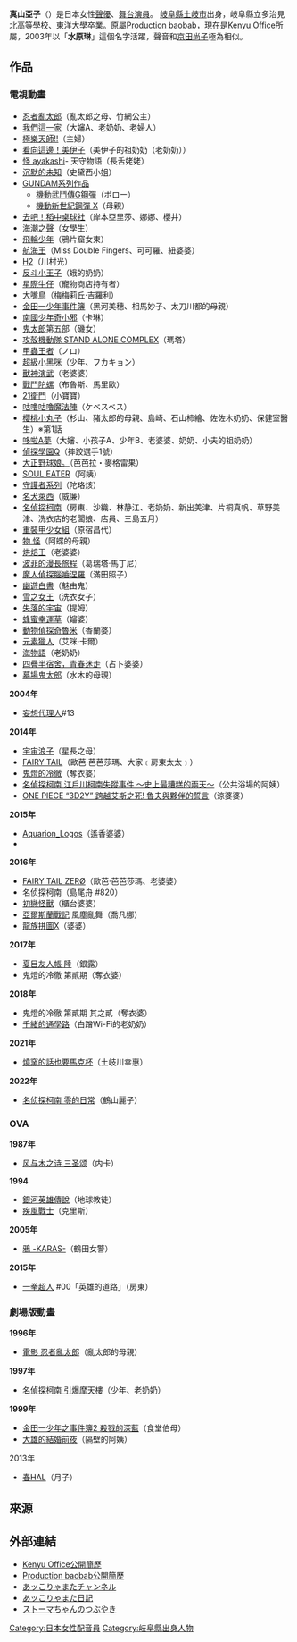 {{noteTA|G1=Anime}}
{{BLP unsourced|time=2009-07-25T13:10:08+00:00}}
{{配音員
|名字= 真山亞子
|圖像= 
|尺寸=
|藝名= 水原琳
|出生名= 川人康代
|出生地= {{JPN}}[[岐阜縣|岐阜縣]][[土岐市|土岐市]]
|生年= 1958
|生月= 11
|生日= 15
|所屬= [[Kenyu_Office|Kenyu Office]]
|活動時期= 1989年－
}}
{{Japanese|japanese=真山 亜子|kana=まやま あこ|romaji=Ayama Ako}}
'''真山亞子'''（{{bd|1958年|11月15日|catIdx=Ayama Ako}}）是日本女性[[聲優|聲優]]、[[舞台|舞台]][[演員|演員]]。 [[岐阜縣|岐阜縣]][[土岐市|土岐市]]出身，岐阜縣立多治見北高等學校、[[東洋大學|東洋大學]]卒業。原屬[[Production_baobab|Production baobab]]，現在是[[Kenyu_Office|Kenyu Office]]所屬，2003年以「'''水原琳'''」這個名字活躍，聲音和[[京田尚子|京田尚子]]極為相似。

==作品==
===電視動畫===
*[[忍者亂太郎|忍者亂太郎]]（亂太郎之母、竹網公主） 
*[[我們這一家|我們這一家]]（大嬸A、老奶奶、老婦人）
*[[極樂天師!!|極樂天師!!]]（主婦）
*[[看向這邊！美伊子|看向這邊！美伊子]]（美伊子的祖奶奶（老奶奶））
*[[怪_ayakashi|怪 ayakashi]]- 天守物語（長舌姥姥）
*[[沉默的未知|沉默的未知]]（史黛西小姐）
*[[GUNDAM系列作品|GUNDAM系列作品]]
**[[機動武鬥傳G鋼彈|機動武鬥傳G鋼彈]]（ボロー） 
**[[機動新世紀鋼彈_X|機動新世紀鋼彈 X]]（母親）
*[[去吧！稻中桌球社|去吧！稻中桌球社]]（岸本亞里莎、娜娜、櫻井）
*[[海潮之聲|海潮之聲]]（女學生）
*[[飛輪少年|飛輪少年]]（鴉片窟女東）
*[[航海王|航海王]]（Miss Double Fingers、可可羅、紐婆婆）
*[[H2_(漫畫)|H2]]（川村光）
*[[反斗小王子|反斗小王子]]（蛾的奶奶）
*[[星際牛仔|星際牛仔]]（寵物商店持有者）
*[[大嘴鳥|大嘴鳥]]（梅梅莉丘‧吉羅利）
*[[金田一少年事件簿|金田一少年事件簿]]（黑河美穗、相馬妙子、太刀川都的母親） 
*[[南國少年奇小邪|南國少年奇小邪]]（卡琳）
*[[鬼太郎|鬼太郎]]第五部（磯女） 
*[[攻殼機動隊_STAND_ALONE_COMPLEX|攻殼機動隊 STAND ALONE COMPLEX]]（瑪塔）
*[[甲蟲王者|甲蟲王者]]（ノロ）
*[[超級小黑咪|超級小黑咪]]（少年、フカキョン）  
*[[獸神演武|獸神演武]]（老婆婆）
*[[戰鬥陀螺|戰鬥陀螺]]（布魯斯、馬里歐）
*[[21衛門|21衛門]]（小寶寶）
*[[咕嚕咕嚕魔法陣|咕嚕咕嚕魔法陣]]（ケベスベス）
*[[櫻桃小丸子|櫻桃小丸子]]（杉山、豬太郎的母親、島崎、石山柿繪、佐佐木奶奶、保健室醫生）※第1話 
*[[哆啦A夢|哆啦A夢]]（大嬸、小孩子A、少年B、老婆婆、奶奶、小夫的祖奶奶） 
*[[偵探學園Q|偵探學園Q]]（摔跤選手1號） 
*[[大正野球娘。|大正野球娘。]]（芭芭拉・麥格雷果）
*[[SOUL_EATER|SOUL EATER]]（阿姨）
*[[守護者系列|守護者系列]]（陀珞烗）  
*[[名犬萊西|名犬萊西]]（威廉）
*[[名侦探柯南_(动画)|名偵探柯南]]（房東、沙織、林静江、老奶奶、新出美津、片桐真帆、草野美津、洗衣店的老闆娘、店員、三島五月）
*[[重裝甲少女組|重裝甲少女組]]（原宿昌代）
*[[物_怪|物 怪]]（阿蝶的母親）
*[[烘焙王|烘焙王]]（老婆婆）
*[[波菲的漫長旅程|波菲的漫長旅程]]（葛瑞塔‧馬丁尼）
*[[魔人偵探腦嚙涅羅|魔人偵探腦嚙涅羅]]（滿田照子） 
*[[幽遊白書|幽遊白書]]（魅由鬼） 
*[[雪之女王|雪之女王]]（洗衣女子）
*[[失落的宇宙|失落的宇宙]]（提姆） 
*[[蜂蜜幸運草|蜂蜜幸運草]]（嬸婆）
*[[動物偵探奇魯米|動物偵探奇魯米]]（香蘭婆）
*[[元素獵人|元素獵人]]（艾咪·卡爾）
*[[海物語|海物語]]（老奶奶）
*[[四疊半宿舍，青春迷走|四疊半宿舍，青春迷走]]（占卜婆婆）
*[[墓場鬼太郎|墓場鬼太郎]]（水木的母親）
'''2004年'''
*[[妄想代理人|妄想代理人]]#13<!--2月2日-->
'''2014年'''
*[[宇宙浪子|宇宙浪子]]（星長之母）
*[[FAIRY_TAIL|FAIRY TAIL]]（歐芭·芭芭莎瑪、大家﹝房東太太﹞）
*[[鬼燈的冷徹|鬼燈的冷徹]]（奪衣婆）
*[[名偵探柯南_江戶川柯南失蹤事件_〜史上最糟糕的兩天〜|名偵探柯南 江戶川柯南失蹤事件 〜史上最糟糕的兩天〜]]（公共浴場的阿姨）
*[[ONE_PIECE_“3D2Y”_跨越艾斯之死!_魯夫與夥伴的誓言|ONE PIECE “3D2Y” 跨越艾斯之死! 魯夫與夥伴的誓言]]（涼婆婆）
'''2015年'''
*[[Aquarion_Logos|Aquarion_Logos]]（遙香婆婆）
*{{tsl|ja|サザエさん_(テレビアニメ)|海螺先生}}
'''2016年'''
*[[FAIRY_TAIL#.E5.8B.95.E7.95.AB|FAIRY TAIL ZERØ]]（歐芭·芭芭莎瑪、老婆婆）
*名侦探柯南（島尾舟 #820）
*[[初戀怪獸|初戀怪獸]]（櫃台婆婆）
*[[亞爾斯蘭戰記|亞爾斯蘭戰記]] 風塵亂舞（喬凡娜）
*[[龍族拼圖X|龍族拼圖X]]（婆婆）
'''2017年'''
*[[夏目友人帳|夏目友人帳 陸]]（銀露）
*鬼燈的冷徹 第貳期（奪衣婆）
'''2018年'''
*鬼燈的冷徹 第貳期 其之貳（奪衣婆）
*[[千緒的通學路|千緒的通學路]]（白蹭Wi-Fi的老奶奶）
'''2021年'''
*[[燒窯的話也要馬克杯|燒窯的話也要馬克杯]]（土岐川幸惠）
'''2022年'''
*[[名侦探柯南_零的日常|名侦探柯南 零的日常]]（鶴山麗子）

===OVA===
'''1987年'''
* [[风与木之诗#OVA|风与木之诗 三圣颂]]（内卡）
'''1994'''
*[[銀河英雄傳說|銀河英雄傳說]]（地球教徒）
*[[疾風戰士|疾風戰士]]（克里斯）
'''2005年'''
*[[鴉_-KARAS-|鴉 -KARAS-]]（鶴田女警）
'''2015年'''
*[[一拳超人|一拳超人]] #00「英雄的道路」（房東）

===劇場版動畫===
'''1996年'''
*[[忍者亂太郎|電影 忍者亂太郎]]（亂太郎的母親）
'''1997年'''
*[[名偵探柯南_引爆摩天樓|名偵探柯南 引爆摩天樓]]（少年、老奶奶）
'''1999年'''
*[[金田一少年之事件簿_(動畫)|金田一少年之事件簿2 殺戮的深藍]]（食堂伯母）
*[[大雄的結婚前夜|大雄的結婚前夜]]（隔壁的阿姨）

;2013年
* [[春HAL|春HAL]]（月子）

== 來源 ==
{{reflist}}

== 外部連結 ==
* [http://kenyu-office.com/mayamaako/ Kenyu Office公開簡歷] {{Wayback|url=http://kenyu-office.com/mayamaako/ |date=20201205000559 }}{{ja}}
* [https://web.archive.org/web/20090207141323/http://pro-baobab.jp/ladies/mayama_a/index.html Production baobab公開簡歷]{{ja}}
* [https://web.archive.org/web/20090502013403/http://akoryamatamura.cool.ne.jp/ あッこりゃまたチャンネル]{{ja}}
* [http://blog.goo.ne.jp/koryamataitiza/ あッこりゃまた日記] {{Wayback|url=http://blog.goo.ne.jp/koryamataitiza/ |date=20181206163447 }}{{ja}}
* [http://blog.goo.ne.jp/sutomachan/ ストーマちゃんのつぶやき] {{Wayback|url=http://blog.goo.ne.jp/sutomachan/ |date=20201101041808 }}{{ja}}

{{Kenyu Office}}
{{DEFAULTSORT:Ayama Ako}}
[[Category:日本女性配音員|Category:日本女性配音員]]
[[Category:岐阜縣出身人物|Category:岐阜縣出身人物]]
